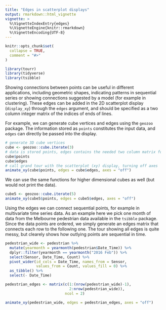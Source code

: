 ```yaml
---
title: "Edges in scatterplot displays"
output: rmarkdown::html_vignette
vignette: >
  %\VignetteIndexEntry{edges}
  %\VignetteEngine{knitr::rmarkdown}
  %\VignetteEncoding{UTF-8}
---
```


```r
knitr::opts_chunk$set(
  collapse = TRUE,
  comment = "#>"
)
```

```r
library(tourr)
library(tidyverse)
library(tsibble)
```

Showing connections between points can be useful in different applications, including geometric shapes, indicating patterns in sequential series or showing connections suggested by a model (for example in clustering). These edges can be added in the 2D scatterplot display (`display_xy`) through the `edges` argument, and should be specified as a two column integer matrix of the indices of ends of lines.

For example, we can generate cube vertices and edges using the `geozoo` package. The information stored as `points` constitutes the input data, and `edges` can directly be passed into the display.

```r
# generate 3D cube vertices
cube <- geozoo::cube.iterate(3)
# data is stored points, edges contains the needed two column matrix for connecting points
cube$points
cube$edges
# call grand tour with the scatterplot (xy) display, turning off axes
animate_xy(cube$points, edges = cube$edges, axes = "off")
```

We can use the same functions for higher dimensional cubes as well (but would not print the data).

```r
cube5 <- geozoo::cube.iterate(5)
animate_xy(cube5$points, edges = cube5$edges, axes = "off")
```

Using the edges we can connect sequential points, for example in multivariate time series data. As an example here we pick one month of data from the Melbourne pedestrian data available in the `tsibble` package. Since the data points are ordered, we simply generate an edges matrix that connects each row to the following one. The tour showing all edges is quite messy, but clearely shows how outlying points are sequential in time.

```r
pedestrian_wide <- pedestrian %>%
  mutate(yearmonth = yearmonth(pedestrian$Date_Time)) %>%
  dplyr::filter(yearmonth == yearmonth("2016 Feb")) %>%
  select(Sensor, Date_Time, Count) %>%
  pivot_wider(id_cols = Date_Time, names_from = Sensor,
              values_from = Count, values_fill = 0) %>%
  as_tibble() %>%
  select(- Date_Time)

pedestrian_edges <- matrix(c(1:(nrow(pedestrian_wide)-1),
                             2:nrow(pedestrian_wide)),
                           ncol = 2)

animate_xy(pedestrian_wide, edges = pedestrian_edges, axes = "off")


```

